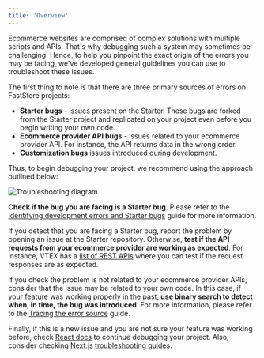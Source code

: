 ```yaml
---
title: 'Overview'
---
```


Ecommerce websites are comprised of complex solutions with multiple scripts and APIs. That's why debugging such a system may sometimes be challenging. Hence, to help you pinpoint the exact origin of the errors you may be facing, we've developed general guidelines you can use to troubleshoot these issues.

The first thing to note is that there are three primary sources of errors on FastStore projects:

- **Starter bugs** - issues present on the Starter. These bugs are forked from the Starter project and replicated on your project even before you begin writing your own code.
- **Ecommerce provider API bugs** - issues related to your ecommerce provider API. For instance, the API returns data in the wrong order.
- **Customization bugs** issues introduced during development.

Thus, to begin debugging your project, we recommend using the approach outlined below:

![Troubleshooting diagram](https://vtexhelp.vtexassets.com/assets/docs/src/troubleshooting___29553290ed113195a19062e7275e5cb7.png)

**Check if the bug you are facing is a Starter bug**. Please refer to the [Identifying development errors and Starter bugs](https://developers.vtex.com/docs/guides/faststore/identifying-development-errors-and-starter-bugs) guide for more information.

If you detect that you are facing a Starter bug, report the problem by opening an issue at the Starter repository. Otherwise, **test if the API requests from your ecommerce provider are working as expected**. For instance, VTEX has a [list of REST APIs](https://developers.vtex.com/vtex-rest-api/docs/getting-started-list-of-rest-apis) where you can test if the request responses are as expected.

If you check the problem is not related to your ecommerce provider APIs, consider that the issue may be related to your own code. In this case, if your feature was working properly in the past, **use binary search to detect when, in time, the bug was introduced**. For more information, please refer to the [Tracing the error source](https://developers.vtex.com/docs/guides/faststore/tracing-the-error-source) guide.

Finally, if this is a new issue and you are not sure your feature was working before, check [React docs](https://reactjs.org/docs/design-principles.html#debugging) to continue debugging your project. Also, consider checking [Next.js troubleshooting guides](https://nextjs.org/docs/advanced-features/debugging).
